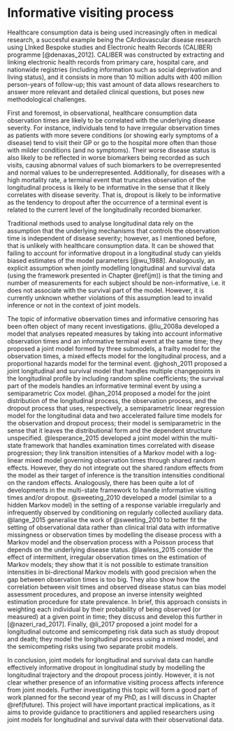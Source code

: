 # Informative visiting process {#infvp}

Healthcare consumption data is being used increasingly often in medical research, a succesful example being the CArdiovascular disease research using LInked Bespoke studies and Electronic health Records (CALIBER) programme [@denaxas_2012]. CALIBER was constructed by extracting and linking electronic health records from primary care, hospital care, and nationwide registries (including information such as social deprivation and living status), and it consists in more than 10 million adults with 400 million person-years of follow-up; this vast amount of data allows researchers to answer more relevant and detailed clinical questions, but poses new methodological challenges.

First and foremost, in observational, healthcare consumption data observation times are likely to be correlated with the underlying disease severity. For instance, individuals tend to have irregular observation times as patients with more severe conditions (or showing early symptoms of a disease) tend to visit their GP or go to the hospital more often than those with milder conditions (and no symptoms). Their worse disease status is also likely to be reflected in worse biomarkers being recorded as such visits, causing abnormal values of such biomarkers to be overrepresented and normal values to be underrepresented. Additionally, for diseases with a high mortality rate, a terminal event that truncates observation of the longitudinal process is likely to be informative in the sense that it likely correlates with disease severity. That is, dropout is likely to be informative as the tendency to dropout after the occurrence of a terminal event is related to the current level of the longitudinally recorded biomarker.

Traditional methods used to analyse longitudinal data rely on the assumption that the underlying mechanisms that controls the observation time is independent of disease severity; however, as I mentioned before, that is unlikely with healthcare consumption data. It can be showed that failing to account for informative dropout in a longitudinal study can yields biased estimates of the model parameters [@wu_1988]. Analogously, an explicit assumption when jointly modelling longitudinal and survival data (using the framework presented in Chapter \@ref(jm)) is that the timing and number of measurements for each subject should be non-informative, i.e. it does not associate with the survival part of the model. However, it is currently unknown whether violations of this assumption lead to invalid inference or not in the context of joint models.

The topic of informative observation times and informative censoring has been often object of many recent investigations. @liu_2008a developed a model that analyses repeated measures by taking into account informative observation times and an informative terminal event at the same time; they proposed a joint model formed by three submodels, a frailty model for the observation times, a mixed effects model for the longitudinal process, and a proportional hazards model for the terminal event. @ghosh_2011 proposed a joint longitudinal and survival model that handles multiple changepoints in the longitudinal profile by including random spline coefficients; the survival part of the models handles an informative terminal event by using a semiparametric Cox model. @han_2014 proposed a model for the joint distribution of the longitudinal process, the observation process, and the dropout process that uses, respectively, a semiparametric linear regression model for the longitudinal data and two accelerated failure time models for the observation and dropout process; their model is semiparametric in the sense that it leaves the distributional form and the dependent structure unspecified. @lesperance_2015 developed a joint model within the multi-state framework that handles examination times correlated with disease progression; they link transition intensities of a Markov model with a log-linear mixed model governing observation times through shared random effects. However, they do not integrate out the shared random effects from the model as their target of inference is the transition intensities conditional on the random effects. Analogously, there has been quite a lot of developments in the multi-state framework to handle informative visiting times and/or dropout. @sweeting_2010 developed a model (similar to a hidden Markov model) in the setting of a response variable irregularly and infrequently observed by conditioning on regularly collected auxiliary data. @lange_2015 generalise the work of @sweeting_2010 to better fit the setting of observational data rather than clinical trial data with informative missingness or observation times by modelling the disease process with a Markov model and the observation process with a Poisson process that depends on the underlying disease status. @lawless_2015 consider the effect of intermittent, irregular observation times on the estimation of Markov models; they show that it is not possible to estimate transition intensities in bi-directional Markov models with good precision when the gap between observation times is too big. They also show how the correlation between visit times and observed disease status can bias model assessment procedures, and propose an inverse intensity weighted estimation procedure for state prevalence. In brief, this approach consists in weighting each individual by their probability of being observed (or measured) at a given point in time; they discuss and develop this further in [@nazeri_rad_2017]. Finally, @li_2017 proposed a joint model for a longitudinal outcome and semicompeting risk data such as study dropout and death; they model the longitudinal process using a mixed model, and the semicompeting risks using two separate probit models.

In conclusion, joint models for longitudinal and survival data can handle effectively informative dropout in longitudinal study by modelling the longitudinal trajectory and the dropout process jointly. However, it is not clear whether presence of an informative visiting process affects inference from joint models. Further investigating this topic will form a good part of work planned for the second year of my PhD, as I will discuss in Chapter \@ref(future). This project will have important practical implications, as it aims to provide guidance to practitioners and applied researchers using joint models for longitudinal and survival data with their observational data.
